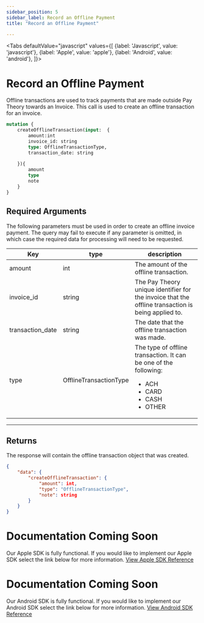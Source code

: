 ```yaml
---
sidebar_position: 5
sidebar_label: Record an Offline Payment
title: "Record an Offline Payment"

---
```



<Tabs
  defaultValue="javascript"
  values={[
    {label: 'Javascript', value: 'javascript'},
    {label: 'Apple', value: 'apple'},
    {label: 'Android', value: 'android'},
  ]}>
  <TabItem value="javascript">

# Record an Offline Payment
 Offline transactions are used to track payments that are made outside Pay Theory towards an Invoice. This call is used to create an offline transaction for an invoice.

```graphql
mutation {
    createOfflineTransaction(input:  {
        amount:int
        invoice_id: string
        type: OfflineTransactionType,
        transaction_date: string
    
    }){
        amount
        type
        note
    }
}
```

## Required Arguments
The following parameters must be used in order to create an offline invoice payment. The query may fail to execute if any parameter is omitted, in which case the required data for processing will need to be requested.

|Key                |type         |       description                     |
|-------------------|-------------|---------------------------------------|     
|amount            |int        |The amount of the offline transaction.|
|invoice_id            |string  | The Pay Theory unique identifier for the invoice that the offline transaction is being applied to.|
|transaction_date| string       |The date that the offline transaction was made.|
|type         | OfflineTransactionType     |The type of offline transaction. It can be one of the following:<ul><li>ACH</li><li>CARD</li><li>CASH</li><li>OTHER</li></ul>|


***

## Returns
The response will contain the offline transaction object that was created.

```JSON
{
    "data": {
        "createOfflineTransaction": {
            "amount": int,
            "type": "OfflineTransactionType",
            "note": string
        }
    }
}

```

</TabItem>
  <TabItem value="apple">

# Documentation Coming Soon
Our Apple SDK is fully functional. If you would like to implement our Apple SDK select the link below for more information.
<a href= "../../../sdk/apple/MAIN" class="button button--primary button--md">View Apple SDK Reference</a>

  </TabItem>

  <TabItem value="android">

# Documentation Coming Soon
Our Android SDK is fully functional. If you would like to implement our Android SDK select the link below for more information.
<a href= "../../../sdk/android/MAIN" class="button button--primary button--md">View Android SDK Reference</a>

  </TabItem>

</Tabs>